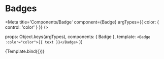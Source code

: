 

# Badges

<Meta
  title='Components/Badge'
  component={Badge}
  argTypes={{ color: { control: 'color' } }}
/>

  props: Object.keys(argTypes),
  components: { Badge },
  template: `<Badge :color="color">{{ text }}</Badge>`
})

<Canvas withToolbar>
  <Story
    name='Canvas'
    args={{
      text: 'Badge text',
    }}
  >
    {Template.bind({})}
  </Story>
</Canvas>

<ArgsTable story='Canvas' />
